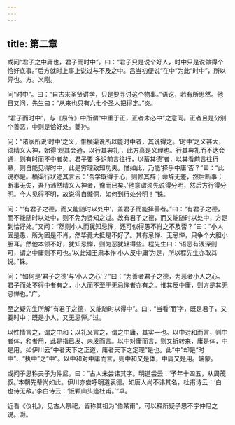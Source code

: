 ```yaml
---
---
---
```

title: 第二章
---







或问“君子之中庸也，君子而时中”。曰：“君子只是说个好人，时中只是说做得个恰好底事。”后方就时上事上说过与不及之中。吕当初便说“在中”为此“时中”，所以异也。方。义刚。

问“时中”。曰：“自古来圣贤讲学，只是要寻讨这个物事。”语讫，若有所思然。他日又问，先生曰：“从来也只有六七个圣人把得定。”炎。

“君子而时中”，与《易传》中所谓“中重于正，正者未必中”之意同。正者且是分别个善恶，中则是恰好处。夔孙。

问：“诸家所说‘时中’之义，惟横渠说所以能时中者，其说得之。‘时中’之义甚大，须精义入神，始得‘观其会通，以行其典礼’，此方真是义理也。行其典礼而不达会通，则有时而不中者矣。君子要‘多识前言往行，以蓄其德’者，以其看前言往行熟，则自能见得时中，此是穷理致知功夫。惟如此，乃能‘择乎中庸’否？”曰：“此说亦是。横渠行状述其言云：‘吾学既得于心，则修其辞；命辞无差，然后断事；断事无失，吾乃沛然精义入神者，豫而已矣。’他意谓须先说得分明，然后方行得分明。今人见得不明，故说得自儱侗，如何到行处分明！”铢。

问：“‘有君子之德，而又能随时以处中’，盖君子而能择善者。”曰：“有君子之德，而不能随时以处中，则不免为贤知之过。故有君子之德，而又能随时以处中，方是到恰好处。”又问：“然则小人而犹知忌惮，还可似得愚不肖之不及否？”曰：“小人固是愚，所为固是不肖，然毕竟大抵是不好了。其有忌惮、无忌惮，只争个大胆小胆耳。然他本领不好，犹知忌惮，则为恶犹轻得些。程先生曰：‘语恶有浅深则可，谓之中庸则不可也。’以此知王肃本作‘小人反中庸’为是，所以程先生亦取其说。”铢。

问：“如何是‘君子之德’与‘小人之心’？”曰：“为善者君子之德，为恶者小人之心。君子而处不得中者有之，小人而不至于无忌惮者亦有之。惟其反中庸，则方是其无忌惮也。”广。

至之疑先生所解“有君子之德，又能随时以得中”。曰：“当看‘而’字，既是君子，又要时中；既是小人，又无忌惮。”过。

以性情言之，谓之中和；以礼义言之，谓之中庸，其实一也。以中对和而言，则中者体，和者用，此是指已发、未发而言。以中对庸而言，则又折转来，庸是体，中是用。如伊川云“中者天下之正道，庸者天下之定理”是也。此“中”却是“时中”、“执中”之“中”。以中和对中庸而言，则中和又是体，中庸又是用。端蒙。

或问子思称夫子为仲尼。曰：“古人未尝讳其字。明道尝云：‘予年十四五，从周茂叔。’本朝先辈尚如此。伊川亦尝呼明道表德。如唐人尚不讳其名，杜甫诗云：‘白也诗无敌。’李白诗云：‘饭颗山头逢杜甫。’”卓。

近看《仪礼》，见古人祭祀，皆称其祖为“伯某甫”，可以释所疑子思不字仲尼之说。灏。